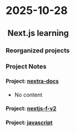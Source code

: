 # 2025-10-28


##  Next.js learning

### Reorganized projects


### Project Notes

#### Project: [nextra-docs](/Users/bulent/git-msp/nextra-docs)

- No content

#### Project: [nextjs-f-v2](docs/nextjs-f-v2.mdx)



#### Project: [javascript](/Users/bulent/git-msp/javascript)

